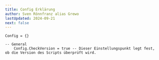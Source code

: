 ```yaml
---
title: Config Erklärung
author: Sven Rönnfranz alias Grewo
lastUpdated: 2024-09-21
next: false
---
```


```
Config = {}

-- General
    Config.CheckVersion = true -- Dieser Einstellungspunkt legt fest, ob die Version des Scripts überprüft wird.
```
